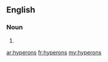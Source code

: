 ==English==

===Noun===
{{head|en|plural}}

# {{plural of|hyperon|lang=en}}

[[ar:hyperons]]
[[fr:hyperons]]
[[my:hyperons]]
